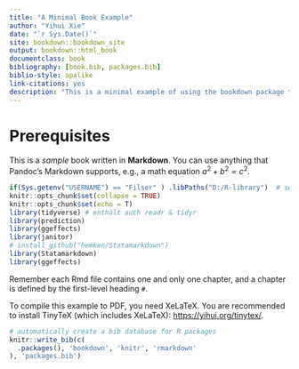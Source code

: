 ```yaml
--- 
title: "A Minimal Book Example"
author: "Yihui Xie"
date: "`r Sys.Date()`"
site: bookdown::bookdown_site
output: bookdown::html_book
documentclass: book
bibliography: [book.bib, packages.bib]
biblio-style: apalike
link-citations: yes
description: "This is a minimal example of using the bookdown package to write a book. The output format for this example is bookdown::gitbook."
---
```


# Prerequisites

This is a _sample_ book written in **Markdown**. You can use anything that Pandoc's Markdown supports, e.g., a math equation $a^2 + b^2 = c^2$.

```r
if(Sys.getenv("USERNAME") == "Filser" ) .libPaths("D:/R-library")  # set library
knitr::opts_chunk$set(collapse = TRUE)
knitr::opts_chunk$set(echo = T)
library(tidyverse) # enthält auch readr & tidyr
library(prediction)
library(ggeffects)
library(janitor)
# install_github("hemken/Statamarkdown")
library(Statamarkdown)
library(ggeffects)
```


Remember each Rmd file contains one and only one chapter, and a chapter is defined by the first-level heading `#`.

To compile this example to PDF, you need XeLaTeX. You are recommended to install TinyTeX (which includes XeLaTeX): <https://yihui.org/tinytex/>.

```r
# automatically create a bib database for R packages
knitr::write_bib(c(
  .packages(), 'bookdown', 'knitr', 'rmarkdown'
), 'packages.bib')
```
